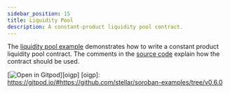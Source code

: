 ```yaml
---
sidebar_position: 15
title: Liquidity Pool
description: A constant-product liquidity pool contract.
---
```


The [liquidity pool example] demonstrates how to write a constant product liquidity pool contract. The comments in the [source code] explain how the contract should be used.

[![Open in Gitpod](https://gitpod.io/button/open-in-gitpod.svg)][oigp]
[oigp]: https://gitpod.io/#https://github.com/stellar/soroban-examples/tree/v0.6.0

[liquidity pool example]: https://github.com/stellar/soroban-examples/tree/v0.6.0/liquidity_pool
[source code]: https://github.com/stellar/soroban-examples/blob/v0.6.0/liquidity_pool/src/lib.rs#L143

